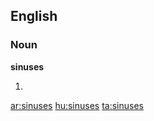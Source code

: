 ==English==

===Noun===
'''sinuses'''

# {{plural of|[[sinus]]}}

[[ar:sinuses]]
[[hu:sinuses]]
[[ta:sinuses]]